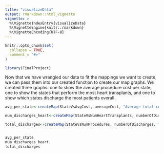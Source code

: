 ```yaml
---
title: "visualizeData"
output: rmarkdown::html_vignette
vignette: >
  %\VignetteIndexEntry{visualizeData}
  %\VignetteEngine{knitr::rmarkdown}
  %\VignetteEncoding{UTF-8}
---
```


```r
knitr::opts_chunk$set(
  collapse = TRUE,
  comment = "#>"
)
```

```r
library(FinalProject)
```


Now that we have wrangled our data to fit the mappings we want to create, we can pass them into our created function to create our map graphs.
We created three graphs: one to show the average procedure cost per state, one to show the states that perform the most heart transplants, and one to show which states discharge the most patients overall.

```r
avg_per_state<-createMap(StateVsAvgCost, averageCost, "Average total cost", "Average cost of hospital procedures by state", scale_format = dollar)

num_discharges_heart<-createMap(StateVsNumHeartTransplants, numberOfDischarges, "Number of heart transplants", "Number of Heart Transplants by State",'To visualize the frequency of the most expensive procedure.')

total_discharges<-createMap(StateVsNumProcedures, numberOfDischarges, "Number of procedures", "Number of Procedures by State")


avg_per_state
num_discharges_heart
total_discharges
```